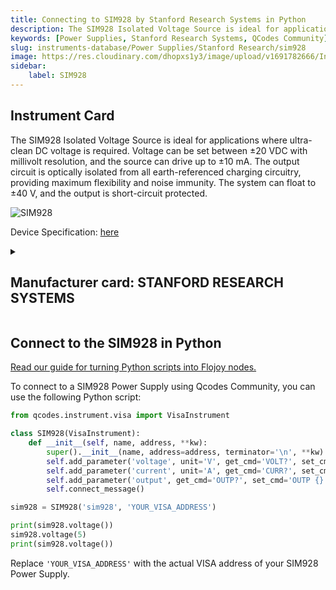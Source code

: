 ```yaml
---
title: Connecting to SIM928 by Stanford Research Systems in Python
description: The SIM928 Isolated Voltage Source is ideal for applications where ultra-clean DC voltage is required. Voltage can be set between ±20 VDC with millivolt resolution, and the source can drive up to ±10 mA. The output circuit is optically isolated from all earth-referenced charging circuitry, providing maximum flexibility and noise immunity. The system can float to ±40 V, and the output is short-circuit protected.
keywords: [Power Supplies, Stanford Research Systems, QCodes Community] 
slug: instruments-database/Power Supplies/Stanford Research/sim928 
image: https://res.cloudinary.com/dhopxs1y3/image/upload/v1691782666/Instruments/Power%20Supplies/SIM-928/SIM-928.jpg
sidebar:
    label: SIM928 
---
```



## Instrument Card

The SIM928 Isolated Voltage Source is ideal for applications where ultra-clean DC voltage is required. Voltage can be set between ±20 VDC with millivolt resolution, and the source can drive up to ±10 mA. The output circuit is optically isolated from all earth-referenced charging circuitry, providing maximum flexibility and noise immunity. The system can float to ±40 V, and the output is short-circuit protected.

![SIM928](https://res.cloudinary.com/dhopxs1y3/image/upload/v1691782666/Instruments/Power%20Supplies/SIM-928/SIM-928.jpg)

Device Specification: [here](https://www.thinksrs.com/downloads/pdfs/catalog/SIM928c.pdf)

<details style={{ marginTop: "15px"}}>
<summary><h2 style={{display:'inline'}}>Manufacturer card: STANFORD RESEARCH SYSTEMS</h2></summary>

![STANFORD RESEARCH SYSTEMS](https://res.cloudinary.com/dhopxs1y3/image/upload/v1692806206/Instruments/Vendor%20Logos/Stanford_Research.png)

Stanford Research Systems is a maker of general test and measurement instruments. The company was founded in 1980, is privately held, and is not affiliated with Stanford University.

- Headquarters: USA
- Yearly Revenue (millions, USD): 25
- Vendor Website: [here](https://www.thinksrs.com/)

</details>


<FeaturedInstrumentVideo category="POWER_SUPPLIES" />

## Connect to the SIM928 in Python

[Read our guide for turning Python scripts into Flojoy nodes.](https://docs.flojoy.ai/contribution/blocks/custom-flojoy-block/)



<Tabs>
<TabItem value="Flojoy" label="Flojoy" className="flojoy-instrument-tabs">

<SectionsCard category="POWER_SUPPLIES" manufacturer="Stanford Research Systems"></SectionsCard>

</TabItem>
<TabItem value="QCodes Community" label="QCodes Community">

To connect to a SIM928 Power Supply using Qcodes Community, you can use the following Python script:

```python
from qcodes.instrument.visa import VisaInstrument

class SIM928(VisaInstrument):
    def __init__(self, name, address, **kw):
        super().__init__(name, address=address, terminator='\n', **kw)
        self.add_parameter('voltage', unit='V', get_cmd='VOLT?', set_cmd='VOLT {:.3f}')
        self.add_parameter('current', unit='A', get_cmd='CURR?', set_cmd='CURR {:.3f}')
        self.add_parameter('output', get_cmd='OUTP?', set_cmd='OUTP {}', val_mapping={True: 'ON', False: 'OFF'})
        self.connect_message()

sim928 = SIM928('sim928', 'YOUR_VISA_ADDRESS')

print(sim928.voltage())
sim928.voltage(5)
print(sim928.voltage())
```

Replace `'YOUR_VISA_ADDRESS'` with the actual VISA address of your SIM928 Power Supply.

</TabItem>
</Tabs>
